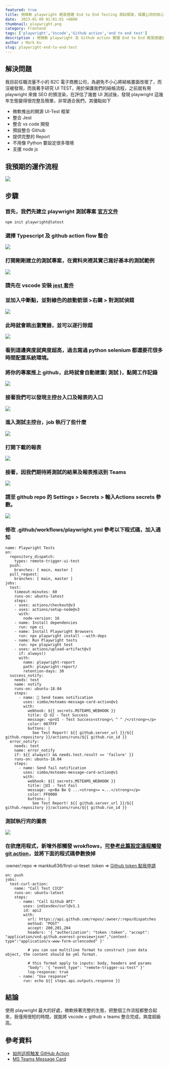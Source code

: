 ```yaml
---
featured: true
title: 用微軟 playwright 輕易搭建 End to End Testing 測試框架，保護公司的核心商業網站，並整合 Teams 通知及外部觸發
date:  2023-01-09 01:01:01 +0800
thumbnail: playwright.png
category: Frontend
tags: ['playwright','Vscode','Github action','end to end test']
description : 用微軟 playwright 及 Github action 實踐 End to End 輕易搭建自動化測試框架，保護公司的核心商業網站。
author : Mark Ku
slug: playwright-end-to-end-test
---
```

## 解決問題
我目前任職流量不小的 B2C 電子商務公司，為避免不小心將結帳畫面改壞了，而沒被發現，而我著手研究 UI TEST，用於保護我們的結帳流程，之前就有用 playwright 來做 SEO 的預渲染，在評估了幾套 UI 測試後，發現 playwright 這幾年生態變得很完整及簡單，非常適合我們，其優點如下 
* 微軟推出的開源 UI-Test 框架
* 整合 Jest 
* 整合 vs code 開發
* 預設整合 Github
* 提供完整的 Report
* 不用像 Python 要設定很多環境
* 支援 node js
## 我預期的運作流程
![](https://i.imgur.com/WTrTa91.png)
## 步驟
### 首先，我們先建立 playwright 測試專案 [官方文件](https://playwright.dev/docs/release-notes)
```
npm init playwright@latest

```
### 選擇 Typescript 及 github action flow 整合
![](https://i.imgur.com/yo5sRXA.png)
### 打開剛剛建立的測試專案，在資料夾裡其實己寫好基本的測試範例
![](https://i.imgur.com/SmwdCUI.png)
### 請先在 vscode 安裝 [jest 套件](https://marketplace.visualstudio.com/items?itemName=Orta.vscode-jest)
### 並加入中斷點，並對綠色的啟動箭頭 >右鍵 > 對測試偵錯
![](https://i.imgur.com/J3F3ki4.png)
### 此時就會跳出瀏覽器，並可以逐行除錯
![](https://i.imgur.com/npHATRA.png)
### 看到這邊爽度就爽度超高，過去寫過 python selenium 都還要花很多時間配置系統環境。
### 將你的專案推上 github，此時就會自動建置( 測試 )，點開工作記錄
![](https://i.imgur.com/q5VA5SS.png)
### 接著我們可以發現主控台入口及報表的入口
![](https://i.imgur.com/AkLBTY1.png)
### 進入測試主控台，job 執行了些什麼
![](https://i.imgur.com/5Ix7h3U.png)
### 打開下載的報表
![](https://i.imgur.com/HS9dxhw.png)
### 接著，因我們期待將測試的結果及報表推送到 Teams 
![](https://i.imgur.com/QKCoX7d.png)
### 請至 github repo 的 Settings > Secrets > 輸入Actions secrets 參數。
![](https://i.imgur.com/K700jnK.png)
### 修改 .github/workflows/playwright.yml 參考以下程式碼，加入通知
```
name: Playwright Tests
on:
  repository_dispatch:
    types: remote-trigger-ui-test
  push:
    branches: [ main, master ]
  pull_request:
    branches: [ main, master ]
jobs:
  test:
    timeout-minutes: 60
    runs-on: ubuntu-latest
    steps:
    - uses: actions/checkout@v3
    - uses: actions/setup-node@v3
      with:
        node-version: 16
    - name: Install dependencies
      run: npm ci
    - name: Install Playwright Browsers
      run: npx playwright install --with-deps
    - name: Run Playwright tests
      run: npx playwright test
    - uses: actions/upload-artifact@v3
      if: always()
      with:
        name: playwright-report
        path: playwright-report/
        retention-days: 30
  success_notify:
    needs: test
    name: notify
    runs-on: ubuntu-18.04    
    steps:  
      - name: 📣 Send teams notification
        uses: simbo/msteams-message-card-action@v1
        with:
          webhook: ${{ secrets.MSTEAMS_WEBHOOK }}
          title: 😊 UI - Test Success 
          message: <p>UI - Test Success<strong>\ ^ ^ /</strong></p>
          color: 007FFF
          buttons: |
            See Test Report! ${{ github.server_url }}/${{ github.repository }}/actions/runs/${{ github.run_id }}      
  error_notify:
    needs: test
    name: error_notify
    if: ${{ always() && needs.test.result == 'failure' }}
    runs-on: ubuntu-18.04    
    steps:        
      - name: Send fail notification
        uses: simbo/msteams-message-card-action@v1        
        with:
          webhook: ${{ secrets.MSTEAMS_WEBHOOK }}
          title: 💩UI - Test Fail 
          message: <p>Ba Be Q ...<strong>= =...</strong></p>
          color: FF0000
          buttons: |
            See Test Report! ${{ github.server_url }}/${{ github.repository }}/actions/runs/${{ github.run_id }}
```
### 測試執行完的圖表
![](https://i.imgur.com/CDMyIoQ.png)
### 在欲應用程式，新增外部觸發 wrokflows，[可參考此篇設定遠程觸發 git action](https://www.chenshaowen.com/blog/how-to-trigger-github-action-remotely.html)，並將下面的程式碼參數換掉
:owner/:repo => markku636/first-ui-teset
:token => [Github token 點我申請](https://github.com/settings/tokens/new)
```
on: push
jobs:
  test-curl-action:
    name: "Call Test CICD"
    runs-on: ubuntu-latest
    steps:      
      - name: "Call Github API"
        uses: indiesdev/curl@v1.1
        id: api2
        with:
          url: https://api.github.com/repos/:owner/:repo/dispatches
          method: "POST"
          accept: 200,201,204
          headers: '{ "authorization": "token :token", "accept": "application/vnd.github.everest-preview+json","content-type":"application/x-www-form-urlencoded" }'

          # you can use multiline format to construct json data object, the content should be yml format.
           
          # this format apply to inputs: body, headers and params
          "body": '{ "event_type": "remote-trigger-ui-test" }'
          log-response: true
      - name: "Use response"
        run: echo ${{ steps.api.outputs.response }}

```
## 結論
使用 playwright 最大的好處，微軟挾著完整的生態，把整個工作流程都整合起來，我僅用很短的時間，就能將 vscode + github + teams 整合完成，爽度超級高。
## 參考資料
* [如何远程触发 GitHub Action](https://www.chenshaowen.com/blog/how-to-trigger-github-action-remotely.html)
* [MS Teams Message Card](https://github.com/marketplace/actions/ms-teams-message-card)
